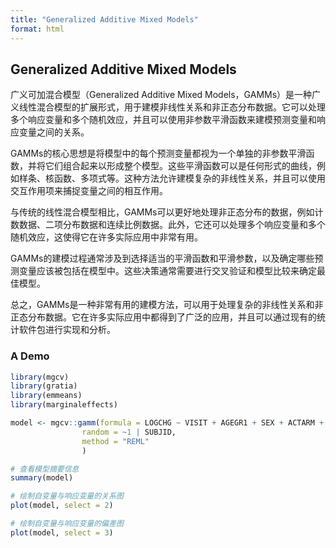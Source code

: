 ```yaml
---
title: "Generalized Additive Mixed Models"
format: html
---
```


## Generalized Additive Mixed Models


广义可加混合模型（Generalized Additive Mixed Models，GAMMs）是一种广义线性混合模型的扩展形式，用于建模非线性关系和非正态分布数据。它可以处理多个响应变量和多个随机效应，并且可以使用非参数平滑函数来建模预测变量和响应变量之间的关系。

GAMMs的核心思想是将模型中的每个预测变量都视为一个单独的非参数平滑函数，并将它们组合起来以形成整个模型。这些平滑函数可以是任何形式的曲线，例如样条、核函数、多项式等。这种方法允许建模复杂的非线性关系，并且可以使用交互作用项来捕捉变量之间的相互作用。

与传统的线性混合模型相比，GAMMs可以更好地处理非正态分布的数据，例如计数数据、二项分布数据和连续比例数据。此外，它还可以处理多个响应变量和多个随机效应，这使得它在许多实际应用中非常有用。

GAMMs的建模过程通常涉及到选择适当的平滑函数和平滑参数，以及确定哪些预测变量应该被包括在模型中。这些决策通常需要进行交叉验证和模型比较来确定最佳模型。

总之，GAMMs是一种非常有用的建模方法，可以用于处理复杂的非线性关系和非正态分布数据。它在许多实际应用中都得到了广泛的应用，并且可以通过现有的统计软件包进行实现和分析。



### A Demo


```r
library(mgcv)
library(gratia)
library(emmeans)
library(marginaleffects)
```



```r
model <- mgcv::gamm(formula = LOGCHG ~ VISIT + AGEGR1 + SEX + ACTARM + LOGBASE,
                random = ~1 | SUBJID,
                method = "REML"
                )
```


```r
# 查看模型摘要信息
summary(model)

# 绘制自变量与响应变量的关系图
plot(model, select = 2)

# 绘制自变量与响应变量的偏差图
plot(model, select = 3)
```









